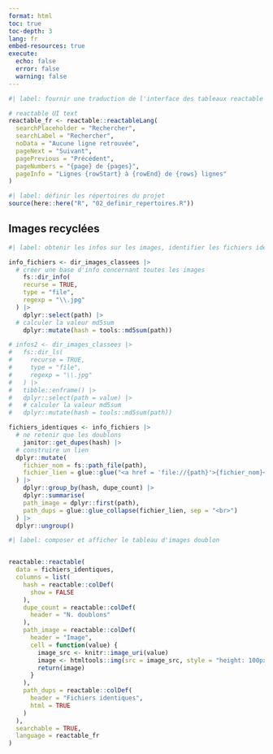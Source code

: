 ```yaml
---
format: html
toc: true
toc-depth: 3
lang: fr
embed-resources: true
execute:
  echo: false
  error: false
  warning: false
---
```


```r
#| label: fournir une traduction de l'interface des tableaux reactable

# reactable UI text
reactable_fr <- reactable::reactableLang(
  searchPlaceholder = "Rechercher",
  searchLabel = "Rechercher",
  noData = "Aucune ligne retrouvée",
  pageNext = "Suivant",
  pagePrevious = "Précédent",
  pageNumbers = "{page} de {pages}",
  pageInfo = "Lignes {rowStart} à {rowEnd} de {rows} lignes"
)
```

```r
#| label: définir les répertoires du projet
source(here::here("R", "02_definir_repertoires.R"))
```

## Images recyclées

```r
#| label: obtenir les infos sur les images, identifier les fichiers identiques

info_fichiers <- dir_images_classees |>
  # créer une base d'info concernant toutes les images 
	fs::dir_info(
    recurse = TRUE,
    type = "file",
    regexp = "\\.jpg"
  ) |>
	dplyr::select(path) |>
  # calculer la valeur md5sum
	dplyr::mutate(hash = tools::md5sum(path))

# infos2 <- dir_images_classees |>
# 	fs::dir_ls(
#     recurse = TRUE,
#     type = "file",
#     regexp = "\\.jpg"
#   ) |>
# 	tibble::enframe() |>
# 	dplyr::select(path = value) |>
#   # calculer la valeur md5sum
# 	dplyr::mutate(hash = tools::md5sum(path))

fichiers_identiques <- info_fichiers |>
  # ne retenir que les doublons
	janitor::get_dupes(hash) |>
  # construire un lien
  dplyr::mutate(
    fichier_nom = fs::path_file(path),
    fichier_lien = glue::glue("<a href = 'file://{path}'>{fichier_nom}</a>")
  ) |>
	dplyr::group_by(hash, dupe_count) |>
	dplyr::summarise(
    path_image = dplyr::first(path),
    path_dups = glue::glue_collapse(fichier_lien, sep = "<br>")
  ) |>
  dplyr::ungroup()

```

```r
#| label: composer et afficher le tableau d'images doublon


reactable::reactable(
  data = fichiers_identiques,
  columns = list(
    hash = reactable::colDef(
      show = FALSE
    ),
    dupe_count = reactable::colDef(
      header = "N. doublons"
    ),
    path_image = reactable::colDef(
      header = "Image",
      cell = function(value) {
        image_src <- knitr::image_uri(value)
        image <- htmltools::img(src = image_src, style = "height: 100px;")
        return(image)
      }
    ),
    path_dups = reactable::colDef(
      header = "Fichiers identiques",
      html = TRUE
    )
  ),
  searchable = TRUE,
  language = reactable_fr
)

```
